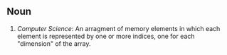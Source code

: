 ==Noun==

# ''Computer Science'': An arragment of memory elements in which each element is represented by one or more indices, one for each "dimension" of the array.